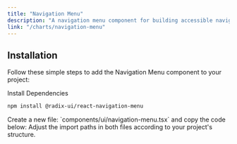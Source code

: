 ```yaml
---
title: "Navigation Menu"
description: "A navigation menu component for building accessible navigation interfaces."
link: "/charts/navigation-menu"
---
```


<ComponentPreview name="navigation-menu-demo" />

## Installation

Follow these simple steps to add the Navigation Menu component to your project:

<Steps>

<Step>
Install Dependencies
</Step>

```bash 
npm install @radix-ui/react-navigation-menu 
```

<Step>
    Create a new file: `components/ui/navigation-menu.tsx` and copy the code below:
</Step>

<CollapsibleSource name="navigation-menu" />

<Step>
    Adjust the import paths in both files according to your project's structure.
</Step>

</Steps>